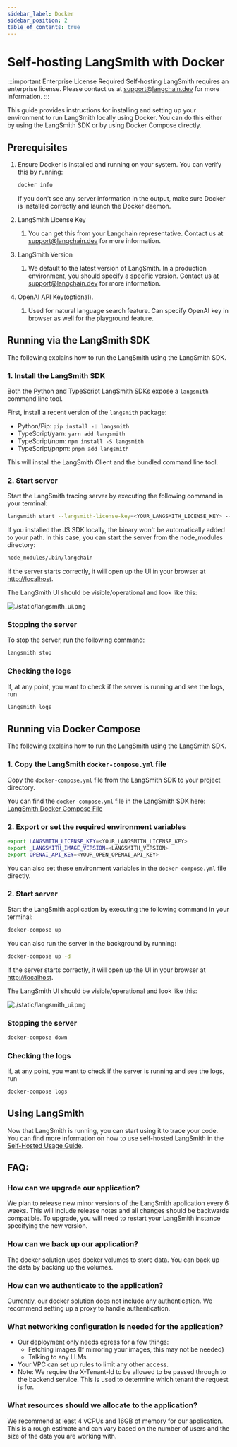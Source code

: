```yaml
---
sidebar_label: Docker
sidebar_position: 2
table_of_contents: true
---
```


#  Self-hosting LangSmith with Docker

:::important Enterprise License Required
Self-hosting LangSmith requires an enterprise license. Please contact us at <a href="mailto:support@langchain.dev">support@langchain.dev</a> for more information.
:::

This guide provides instructions for installing and setting up your environment to run LangSmith locally using Docker. You can do this either by using the LangSmith SDK or by using Docker Compose directly.

## Prerequisites

1. Ensure Docker is installed and running on your system. You can verify this by running:
    ```bash
    docker info
    ```

    If you don't see any server information in the output, make sure Docker is installed correctly
    and launch the Docker daemon.
2. LangSmith License Key
    1. You can get this from your Langchain representative. Contact us at support@langchain.dev for more information.
3. LangSmith Version
    1. We default to the latest version of LangSmith. In a production environment, you should specify a specific version. Contact us at <a href="mailto:support@langchain.dev">support@langchain.dev</a> for more information.
4. OpenAI API Key(optional).
    1. Used for natural language search feature. Can specify OpenAI key in browser as well for the playground feature.

## Running via the LangSmith SDK

The following explains how to run the LangSmith using the LangSmith SDK.

### 1. Install the LangSmith SDK

Both the Python and TypeScript LangSmith SDKs expose a `langsmith` command line tool.

First, install a recent version of the `langsmith` package:

- Python/Pip: `pip install -U langsmith`
- TypeScript/yarn: `yarn add langsmith`
- TypeScript/npm: `npm install -S langsmith`
- TypeScript/pnpm: `pnpm add langsmith`

This will install the LangSmith Client and the bundled command line tool.

### 2. Start server

Start the LangSmith tracing server by executing the following command in your terminal:

```bash
langsmith start --langsmith-license-key=<YOUR_LANGSMITH_LICENSE_KEY> --version=<LANGSMITH_VERSION> --openai-api-key=<YOUR_OPENAI_API_KEY>
```

If you installed the JS SDK locally, the binary won't be automatically added to your path. In this case, you can start the server from the node_modules directory:

```bash
node_modules/.bin/langchain
```

If the server starts correctly, it will open up the UI in your browser at [http://localhost](http://localhost).

  The LangSmith UI should be visible/operational and look like this:

  ![./static/langsmith_ui.png](./static/langsmith_ui.png)

### Stopping the server
To stop the server, run the following command:
```bash
langsmith stop
```

### Checking the logs
If, at any point, you want to check if the server is running and see the logs, run

```bash
langsmith logs
```

## Running via Docker Compose

The following explains how to run the LangSmith using the LangSmith SDK.

### 1. Copy the LangSmith `docker-compose.yml` file

Copy the `docker-compose.yml` file from the LangSmith SDK to your project directory.

You can find the `docker-compose.yml` file in the LangSmith SDK here: [<u>LangSmith Docker Compose File</u>](https://github.com/langchain-ai/langsmith-sdk/blob/main/python/langsmith/cli/docker-compose.yaml)

### 2. Export or set the required environment variables

```bash
export LANGSMITH_LICENSE_KEY=<YOUR_LANGSMITH_LICENSE_KEY>
export _LANGSMITH_IMAGE_VERSION=<LANGSMITH_VERSION>
export OPENAI_API_KEY=<YOUR_OPEN_OPENAI_API_KEY>
```

You can also set these environment variables in the `docker-compose.yml` file directly.

### 2. Start server

Start the LangSmith application by executing the following command in your terminal:

```bash
docker-compose up
```

You can also run the server in the background by running:

```bash
docker-compose up -d
```

If the server starts correctly, it will open up the UI in your browser at [http://localhost](http://localhost/).

  The LangSmith UI should be visible/operational and look like this:

  ![./static/langsmith_ui.png](./static/langsmith_ui.png)

### Stopping the server

```bash
docker-compose down
```

### Checking the logs
If, at any point, you want to check if the server is running and see the logs, run

```bash
docker-compose logs
```

## Using LangSmith
Now that LangSmith is running, you can start using it to trace your code. You can find more information on how to use self-hosted LangSmith in the [Self-Hosted Usage Guide](/self_hosting/usage).

## FAQ:

### How can we upgrade our application?
We plan to release new minor versions of the LangSmith application every 6 weeks. This will include release notes and all changes should be backwards compatible. To upgrade, you will need to restart your LangSmith instance specifying the new version.
### How can we back up our application?
The docker solution uses docker volumes to store data. You can back up the data by backing up the volumes.
### How can we authenticate to the application?
Currently, our docker solution does not include any authentication. We recommend setting up a proxy to handle authentication.
### What networking configuration is needed for the application?
- Our deployment only needs egress for a few things:
    - Fetching images (If mirroring your images, this may not be needed)
    - Talking to any LLMs
- Your VPC can set up rules to limit any other access.
- Note: We require the X-Tenant-Id to be allowed to be passed through to the backend service. This is used to determine which tenant the request is for.
### What resources should we allocate to the application?
We recommend at least 4 vCPUs and 16GB of memory for our application. This is a rough estimate and can vary based on the number of users and the size of the data you are working with.
